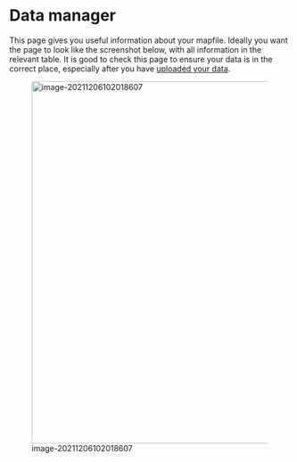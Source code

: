# Data manager {#xdata-manager}

This page gives you useful information about your mapfile. Ideally you want the page to look like the screenshot below, with all information in the relevant table. It is good to check this page to ensure your data is in the correct place, especially after you have [uploaded your data](#ximport).

  ![image-20211206102018607](_assets/image-20211206102018607.png){width=650}
